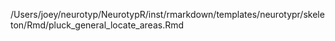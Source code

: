 /Users/joey/neurotyp/NeurotypR/inst/rmarkdown/templates/neurotypr/skeleton/Rmd/pluck_general_locate_areas.Rmd